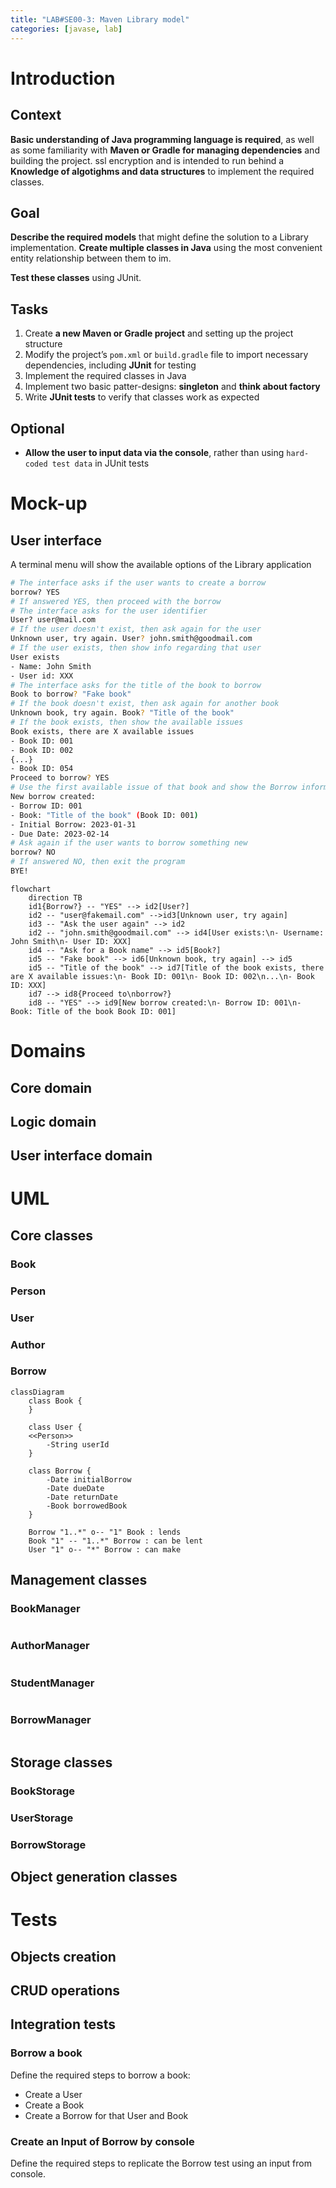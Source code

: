 ```yaml
---
title: "LAB#SE00-3: Maven Library model"
categories: [javase, lab]
---
```

# Introduction

::: {.panel-tabset}
## Context
**Basic understanding of Java programming language is required**, as well as some familiarity with **Maven or Gradle for managing dependencies** and building the project.
ssl encryption and is intended to run behind a 
**Knowledge of algotighms and data structures** to implement the required classes.

## Goal
**Describe the required models** that might define the solution to a Library implementation.
**Create multiple classes in Java** using the most convenient entity relationship between them to im.

**Test these classes** using JUnit.

## Tasks
(@) Create **a new Maven or Gradle project** and setting up the project structure
(@) Modify the project's `pom.xml` or `build.gradle` file to import necessary dependencies, including **JUnit** for testing
(@) Implement the required classes in Java
(@) Implement two basic patter-designs: **singleton** and **think about factory**
(@) Write **JUnit tests** to verify that classes work as expected

## Optional
*   **Allow the user to input data via the console**, rather than using `hard-coded test data` in JUnit tests
:::

# Mock-up
## User interface
A terminal menu will show the available options of the Library application
```bash
# The interface asks if the user wants to create a borrow
borrow? YES
# If answered YES, then proceed with the borrow
# The interface asks for the user identifier
User? user@mail.com
# If the user doesn't exist, then ask again for the user
Unknown user, try again. User? john.smith@goodmail.com
# If the user exists, then show info regarding that user
User exists
- Name: John Smith
- User id: XXX
# The interface asks for the title of the book to borrow
Book to borrow? "Fake book"
# If the book doesn't exist, then ask again for another book
Unknown book, try again. Book? "Title of the book"
# If the book exists, then show the available issues
Book exists, there are X available issues
- Book ID: 001
- Book ID: 002
{...}
- Book ID: 054
Proceed to borrow? YES
# Use the first available issue of that book and show the Borrow information
New borrow created:
- Borrow ID: 001
- Book: "Title of the book" (Book ID: 001)
- Initial Borrow: 2023-01-31
- Due Date: 2023-02-14
# Ask again if the user wants to borrow something new
borrow? NO
# If answered NO, then exit the program
BYE!
```
```mermaid
flowchart
    direction TB
    id1{Borrow?} -- "YES" --> id2[User?]
    id2 -- "user@fakemail.com" -->id3[Unknown user, try again]
    id3 -- "Ask the user again" --> id2
    id2 -- "john.smith@goodmail.com" --> id4[User exists:\n- Username: John Smith\n- User ID: XXX]
    id4 -- "Ask for a Book name" --> id5[Book?]
    id5 -- "Fake book" --> id6[Unknown book, try again] --> id5
    id5 -- "Title of the book" --> id7[Title of the book exists, there are X available issues:\n- Book ID: 001\n- Book ID: 002\n...\n- Book ID: XXX]
    id7 --> id8{Proceed to\nborrow?}
    id8 -- "YES" --> id9[New borrow created:\n- Borrow ID: 001\n- Book: Title of the book Book ID: 001]

```


# Domains

## Core domain
## Logic domain
## User interface domain

# UML

## Core classes

### Book
### Person
### User
### Author
### Borrow
```mermaid
classDiagram
    class Book {
    }

    class User {
    <<Person>>
        -String userId
    }

    class Borrow {
        -Date initialBorrow
        -Date dueDate
        -Date returnDate
        -Book borrowedBook
    }

    Borrow "1..*" o-- "1" Book : lends
    Book "1" -- "1..*" Borrow : can be lent
    User "1" o-- "*" Borrow : can make
```


## Management classes
### BookManager

```.java
```

### AuthorManager
```.java
```

### StudentManager
```.java
```

### BorrowManager
```.java
```

## Storage classes
### BookStorage
### UserStorage
### BorrowStorage

## Object generation classes

# Tests
## Objects creation


## CRUD operations


## Integration tests
### Borrow a book
Define the required steps to borrow a book:

- Create a User
- Create a Book
- Create a Borrow for that User and Book 

### Create an Input of Borrow by console
Define the required steps to replicate the Borrow test using an input from console.